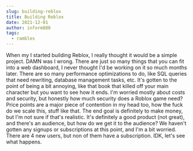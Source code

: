 ```yaml
---
slug: building-reblox
title: Building Reblox
date: 2021-12-01
author: inform880
tags:
  - rambles
---
```

When my I started building Reblox, I really thought it would be a simple project. DAMN was I wrong. There are just so many things that you can fit into a web dashboard, I never thought I'd be working on it so much months later. There are so many performance optimizations to do, like SQL queries that need rewriting, database management tasks, etc. It's gotten to the point of being a bit annoying, like that book that killed off your main character but you want to see how it ends. I'm worried mostly about costs and security, but honestly how much security does a Roblox game need? Price points are a major piece of contention in my head too, how the fuck do we scale this, stuff like that. The end goal is definitely to make money, but I'm not sure if that's realistic. It's definitely a good product (not great), and there's an audience, but how do we get it to the audience? We haven't gotten any signups or subscriptions at this point, and I'm a bit worried. There are 4 new users, but non of them have a subscription. IDK, let's see what happens.